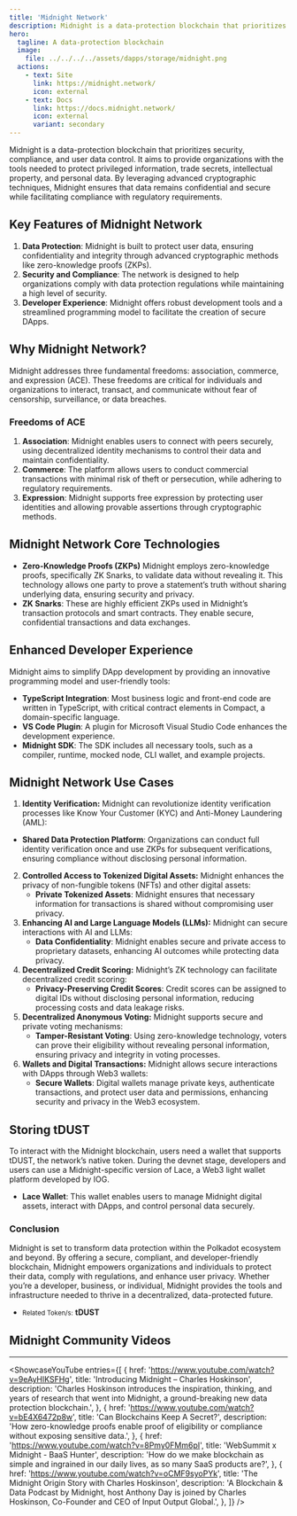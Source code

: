```yaml
---
title: 'Midnight Network'
description: Midnight is a data-protection blockchain that prioritizes security, compliance, and user data control
hero:
  tagline: A data-protection blockchain
  image: 
    file: ../../../../assets/dapps/storage/midnight.png
  actions:
    - text: Site
      link: https://midnight.network/
      icon: external
    - text: Docs
      link: https://docs.midnight.network/
      icon: external
      variant: secondary
---
```



Midnight is a data-protection blockchain that prioritizes security, compliance, and user data control. It aims to provide organizations with the tools needed to protect privileged information, trade secrets, intellectual property, and personal data. 
By leveraging advanced cryptographic techniques, Midnight ensures that data remains confidential and secure while facilitating compliance with regulatory requirements.

## Key Features of Midnight Network
1. **Data Protection**: Midnight is built to protect user data, ensuring confidentiality and integrity through advanced cryptographic methods like zero-knowledge proofs (ZKPs).
2. **Security and Compliance**: The network is designed to help organizations comply with data protection regulations while maintaining a high level of security.
3. **Developer Experience**: Midnight offers robust development tools and a streamlined programming model to facilitate the creation of secure DApps.

## Why Midnight Network?
Midnight addresses three fundamental freedoms: association, commerce, and expression (ACE). These freedoms are critical for individuals and organizations to interact, transact, and communicate without fear of censorship, surveillance, or data breaches.

### Freedoms of ACE
1. **Association**: Midnight enables users to connect with peers securely, using decentralized identity mechanisms to control their data and maintain confidentiality.
2. **Commerce**: The platform allows users to conduct commercial transactions with minimal risk of theft or persecution, while adhering to regulatory requirements.
3. **Expression**: Midnight supports free expression by protecting user identities and allowing provable assertions through cryptographic methods.

## Midnight Network Core Technologies
- **Zero-Knowledge Proofs (ZKPs)** Midnight employs zero-knowledge proofs, specifically ZK Snarks, to validate data without revealing it. This technology allows one party to prove a statement’s truth without sharing underlying data, ensuring security and privacy.
- **ZK Snarks**: These are highly efficient ZKPs used in Midnight’s transaction protocols and smart contracts. They enable secure, confidential transactions and data exchanges.

## Enhanced Developer Experience
Midnight aims to simplify DApp development by providing an innovative programming model and user-friendly tools:
- **TypeScript Integration**: Most business logic and front-end code are written in TypeScript, with critical contract elements in Compact, a domain-specific language.
- **VS Code Plugin**: A plugin for Microsoft Visual Studio Code enhances the development experience.
- **Midnight SDK**: The SDK includes all necessary tools, such as a compiler, runtime, mocked node, CLI wallet, and example projects.

## Midnight Network Use Cases
1. **Identity Verification:** Midnight can revolutionize identity verification processes like Know Your Customer (KYC) and Anti-Money Laundering (AML):
- **Shared Data Protection Platform**: Organizations can conduct full identity verification once and use ZKPs for subsequent verifications, ensuring compliance without disclosing personal information.
2. **Controlled Access to Tokenized Digital Assets:** Midnight enhances the privacy of non-fungible tokens (NFTs) and other digital assets:
    - **Private Tokenized Assets**: Midnight ensures that necessary information for transactions is shared without compromising user privacy.
3. **Enhancing AI and Large Language Models (LLMs):** Midnight can secure interactions with AI and LLMs:
    - **Data Confidentiality**: Midnight enables secure and private access to proprietary datasets, enhancing AI outcomes while protecting data privacy.
4. **Decentralized Credit Scoring:** Midnight’s ZK technology can facilitate decentralized credit scoring:
    - **Privacy-Preserving Credit Scores**: Credit scores can be assigned to digital IDs without disclosing personal information, reducing processing costs and data leakage risks.
5. **Decentralized Anonymous Voting:** Midnight supports secure and private voting mechanisms:
    - **Tamper-Resistant Voting**: Using zero-knowledge technology, voters can prove their eligibility without revealing personal information, ensuring privacy and integrity in voting processes.
6. **Wallets and Digital Transactions:** Midnight allows secure interactions with DApps through Web3 wallets:
    - **Secure Wallets**: Digital wallets manage private keys, authenticate transactions, and protect user data and permissions, enhancing security and privacy in the Web3 ecosystem.

## Storing tDUST
To interact with the Midnight blockchain, users need a wallet that supports tDUST, the network’s native token. During the devnet stage, developers and users can use a Midnight-specific version of Lace, a Web3 light wallet platform developed by IOG.
- **Lace Wallet**: This wallet enables users to manage Midnight digital assets, interact with DApps, and control personal data securely.

### Conclusion
Midnight is set to transform data protection within the Polkadot ecosystem and beyond. By offering a secure, compliant, and developer-friendly blockchain, Midnight empowers organizations and individuals to protect their data, comply with regulations, and enhance user privacy. Whether you’re a developer, business, or individual, Midnight provides the tools and infrastructure needed to thrive in a decentralized, data-protected future.

- <small>Related Token/s:</small> **tDUST**

## Midnight Community Videos
------------
<ShowcaseYouTube
  entries={[
    {
        href: 'https://www.youtube.com/watch?v=9eAyHlKSFHg',
      title: 'Introducing Midnight – Charles Hoskinson',
      description: 'Charles Hoskinson introduces the inspiration, thinking, and years of research that went into Midnight, a ground-breaking new data protection blockchain.',
    },
        {
        href: 'https://www.youtube.com/watch?v=bE4X6472p8w',
      title: 'Can Blockchains Keep A Secret?',
      description: 'How zero-knowledge proofs enable proof of eligibility or compliance without exposing sensitive data.',
    },
        {
        href: 'https://www.youtube.com/watch?v=8Pmy0FMm6pI',
      title: 'WebSummit x Midnight - BaaS Hunter',
      description: 'How do we make blockchain as simple and ingrained in our daily lives, as so many SaaS products are?',
    },
        {
        href: 'https://www.youtube.com/watch?v=oCMF9syoPYk',
      title: 'The Midnight Origin Story with Charles Hoskinson',
      description: 'A Blockchain & Data Podcast by Midnight, host Anthony Day is joined by Charles Hoskinson, Co-Founder and CEO of Input Output Global.',
    },
  ]} />